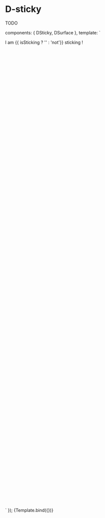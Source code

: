 
<Meta title="Components/Sticky" component={DSticky} />

# D-sticky

TODO

  components: { DSticky, DSurface },
  template: `
  <div style="height:1500px">
    <DSticky v-slot="{isSticking}">
      <DSurface :color="isSticking ? 'red.4' : 'blue.4'">
        I am {{ isSticking ? '' : 'not'}} sticking !
      </DSurface>
    </DSticky>
  </div>
  `
});

<Canvas>
  <Story name="Default">{Template.bind({})}</Story>
</Canvas>
